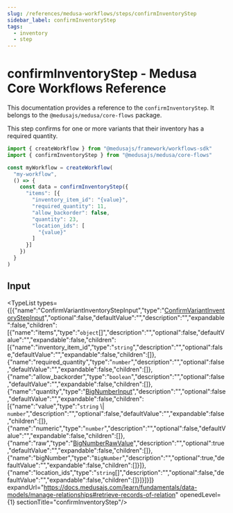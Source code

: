 ```yaml
---
slug: /references/medusa-workflows/steps/confirmInventoryStep
sidebar_label: confirmInventoryStep
tags:
  - inventory
  - step
---
```



# confirmInventoryStep - Medusa Core Workflows Reference

This documentation provides a reference to the `confirmInventoryStep`. It belongs to the `@medusajs/medusa/core-flows` package.

This step confirms for one or more variants that their inventory has a required quantity.

```ts title="src/workflows/my-workflow.ts"
import { createWorkflow } from "@medusajs/framework/workflows-sdk"
import { confirmInventoryStep } from "@medusajs/medusa/core-flows"

const myWorkflow = createWorkflow(
  "my-workflow",
  () => {
    const data = confirmInventoryStep({
      "items": [{
        "inventory_item_id": "{value}",
        "required_quantity": 11,
        "allow_backorder": false,
        "quantity": 23,
        "location_ids": [
          "{value}"
        ]
      }]
    })
  }
)
```
  

## Input

<TypeList types={[{"name":"ConfirmVariantInventoryStepInput","type":"[ConfirmVariantInventoryStepInput](../../../../interfaces/core_flows.ConfirmVariantInventoryStepInput/page.mdx)","optional":false,"defaultValue":"","description":"","expandable":false,"children":[{"name":"items","type":"`object`[]","description":"","optional":false,"defaultValue":"","expandable":false,"children":[{"name":"inventory_item_id","type":"`string`","description":"","optional":false,"defaultValue":"","expandable":false,"children":[]},{"name":"required_quantity","type":"`number`","description":"","optional":false,"defaultValue":"","expandable":false,"children":[]},{"name":"allow_backorder","type":"`boolean`","description":"","optional":false,"defaultValue":"","expandable":false,"children":[]},{"name":"quantity","type":"[BigNumberInput](../../../../../types/types/types.BigNumberInput/page.mdx)","description":"","optional":false,"defaultValue":"","expandable":false,"children":[{"name":"value","type":"`string` \\| `number`","description":"","optional":false,"defaultValue":"","expandable":false,"children":[]},{"name":"numeric","type":"`number`","description":"","optional":false,"defaultValue":"","expandable":false,"children":[]},{"name":"raw","type":"[BigNumberRawValue](../../../../../types/types/types.BigNumberRawValue/page.mdx)","description":"","optional":true,"defaultValue":"","expandable":false,"children":[]},{"name":"bigNumber","type":"`BigNumber`","description":"","optional":true,"defaultValue":"","expandable":false,"children":[]}]},{"name":"location_ids","type":"`string`[]","description":"","optional":false,"defaultValue":"","expandable":false,"children":[]}]}]}]} expandUrl="https://docs.medusajs.com/learn/fundamentals/data-models/manage-relationships#retrieve-records-of-relation" openedLevel={1} sectionTitle="confirmInventoryStep"/>
